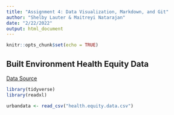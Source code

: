 ```yaml
---
title: "Assignment 4: Data Visualization, Markdown, and Git"
author: "Shelby Lauter & Maitreyi Natarajan"
date: "2/22/2022"
output: html_document
---
```


```r
knitr::opts_chunk$set(echo = TRUE)
```

## Built Environment Health Equity Data

[Data Source](https://datacatalog.urban.org/dataset/72-small-and-medium-size-cities-built-environment-and-health-equity-dataset)

```r
library(tidyverse)
library(readxl)

urbandata <- read_csv("health.equity.data.csv")

```

